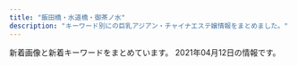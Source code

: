 ```yaml
---
title: "飯田橋・水道橋・御茶ノ水"
description: "キーワード別にの巨乳アジアン・チャイナエステ嬢情報をまとめました。"
---
```


新着画像と新着キーワードをまとめています。
2021年04月12日の情報です。

<DmmAffiliateIns />
<KeywordTable
  shops={
    [
    {
        "url": "https://raku-relax.tokyo/",
        "keywords": {
            "E": 6,
            "C": 19,
            "D": 15
        },
        "name": "\u697d\u697d",
        "station": "\u725b\u8fbc\u795e\u697d\u5742\u99c5A2\u51fa\u53e3",
        "img_links": [
            "https://raku-relax.tokyo/wp-content/uploads/2018/12/satfuygihoj.jpg",
            "https://raku-relax.tokyo/wp-content/themes/este/img/top-img02.png",
            "https://raku-relax.tokyo/wp-content/themes/este/img/top-img05.png",
            "https://raku-relax.tokyo/wp-content/themes/este/img/2.jpg",
            "https://raku-relax.tokyo/wp-content/uploads/2020/10/28917rakura.jpg",
            "https://raku-relax.tokyo/wp-content/themes/este/img/tel_header.png",
            "https://raku-relax.tokyo/wp-content/themes/este/img/tel03.png",
            "https://raku-relax.tokyo/wp-content/themes/este/img/tel_footer.png",
            "https://raku-relax.tokyo/wp-content/themes/este/img/tel02.png",
            "https://raku-relax.tokyo/wp-content/uploads/2020/10/ertyurakura.jpg",
            "https://raku-relax.tokyo/wp-content/uploads/2020/01/y45a121.jpg",
            "https://raku-relax.tokyo/wp-content/uploads/2021/04/98976890rakura.jpg",
            "https://raku-relax.tokyo/wp-content/uploads/2020/11/9897621rakura.jpg",
            "https://raku-relax.tokyo/wp-content/themes/este/img/tel.png",
            "https://raku-relax.tokyo/wp-content/uploads/2020/04/siuaytfsa.jpg",
            "https://raku-relax.tokyo/wp-content/themes/este/img/top-img04.png",
            "https://raku-relax.tokyo/wp-content/themes/este/img/1.jpg",
            "https://raku-relax.tokyo/wp-content/themes/este/img/top-img01.png",
            "https://raku-relax.tokyo/wp-content/themes/este/img/4.jpg",
            "https://raku-relax.tokyo/wp-content/themes/este/img/3.jpg",
            "https://raku-relax.tokyo/wp-content/uploads/2020/01/897sarakura.jpg",
            "https://raku-relax.tokyo/wp-content/uploads/2020/11/oiuarakura.jpg",
            "https://raku-relax.tokyo/wp-content/uploads/2020/04/1234sertdyf.jpg",
            "https://raku-relax.tokyo/wp-content/themes/este/img/top-img03.png",
            "https://raku-relax.tokyo/wp-content/uploads/2021/01/1211rakura.jpg",
            "https://raku-relax.tokyo/wp-content/uploads/2018/12/4567rakura.jpg"
        ]
    },
    {
        "url": "https://izumi-esthe.tokyo/",
        "station": "\u5c0f\u5ddd\u753a\u99c5B5\u51fa\u53e3",
        "name": "\u7652\u3057\u306e\u6cc9",
        "img_links": [],
        "keywords": {}
    },
    {
        "name": "\u30e9\u30d4\u30b9",
        "keywords": {
            "C": 7
        },
        "station": "\u795e\u4fdd\u753a\u99c5A7\u51fa\u53e3",
        "img_links": [
            "http://rapisu.tokyo/images/zi_staff.png",
            "http://rapisu.tokyo/images/flash1.jpg",
            "http://rapisu.tokyo/images/end.png",
            "http://rapisu.tokyo/images/r2.jpg",
            "http://rapisu.tokyo/images/mika.jpg",
            "http://rapisu.tokyo/images/r1.jpg",
            "http://rapisu.tokyo/images/top.png",
            "http://rapisu.tokyo/images/g0.jpg",
            "http://rapisu.tokyo/images/meihui.jpg",
            "http://rapisu.tokyo/images/flash.jpg",
            "http://rapisu.tokyo/images/tiao.png",
            "http://rapisu.tokyo/images/mobile.png",
            "http://rapisu.tokyo/images/r3.jpg"
        ],
        "url": "http://rapisu.tokyo/"
    },
    {
        "keywords": {},
        "station": "JR\u6c34\u9053\u6a4b\u99c5\u897f\u53e3",
        "url": "https://suidobashi-mensesthe.com/",
        "name": "\u30d7\u30ea\u30f3",
        "img_links": [
            "https://suidobashi-mensesthe.com/room/6-s.jpg",
            "https://suidobashi-mensesthe.com/staff/2.jpg",
            "https://suidobashi-mensesthe.com/staff/yui-l3.jpg",
            "https://suidobashi-mensesthe.com/button/staff.png",
            "https://suidobashi-mensesthe.com/room/5-l.jpg",
            "https://suidobashi-mensesthe.com/staff/0.jpg",
            "https://suidobashi-mensesthe.com/staff/3.jpg",
            "https://suidobashi-mensesthe.com/staff/yui-l1.jpg",
            "https://suidobashi-mensesthe.com/staff/midori-s3.jpg",
            "https://suidobashi-mensesthe.com/icon/twitter.png",
            "https://suidobashi-mensesthe.com/staff/yui-s3.jpg",
            "https://suidobashi-mensesthe.com/room/3-s.jpg",
            "https://suidobashi-mensesthe.com/room/3-l.jpg",
            "https://suidobashi-mensesthe.com/staff/5.jpg",
            "https://suidobashi-mensesthe.com/button/home.png",
            "https://suidobashi-mensesthe.com/staff/midori-l1.jpg",
            "https://suidobashi-mensesthe.com/images/main-sp.jpg",
            "https://suidobashi-mensesthe.com/room/1-s.jpg",
            "https://suidobashi-mensesthe.com/room/2-s.jpg",
            "https://suidobashi-mensesthe.com/staff/yui-l2.jpg",
            "https://suidobashi-mensesthe.com/images/main1.jpg",
            "https://suidobashi-mensesthe.com/staff/midori-s2.jpg",
            "https://suidobashi-mensesthe.com/images/footer-l.png",
            "https://suidobashi-mensesthe.com/room/4-s.jpg",
            "https://suidobashi-mensesthe.com/staff/midori-l2.jpg",
            "https://suidobashi-mensesthe.com/staff/midori-s1.jpg",
            "https://suidobashi-mensesthe.com/room/esthe3.jpg",
            "https://suidobashi-mensesthe.com/room/esthe2.jpg",
            "https://suidobashi-mensesthe.com/room/1-l.jpg",
            "https://suidobashi-mensesthe.com/room/5-s.jpg",
            "https://suidobashi-mensesthe.com/staff/midori-l3.jpg",
            "https://suidobashi-mensesthe.com/images/prin-video2.jpg",
            "https://suidobashi-mensesthe.com/room/6-l.jpg",
            "https://suidobashi-mensesthe.com/staff/yui-s1.jpg",
            "https://suidobashi-mensesthe.com/images/clear.png",
            "https://suidobashi-mensesthe.com/images/header3.png",
            "https://suidobashi-mensesthe.com/room/2-l.jpg",
            "https://suidobashi-mensesthe.com/staff/4.jpg",
            "https://suidobashi-mensesthe.com/staff/yui-s2.jpg",
            "https://suidobashi-mensesthe.com/room/esthe1.jpg",
            "https://suidobashi-mensesthe.com/icon/facebook.png",
            "https://suidobashi-mensesthe.com/staff/1.jpg",
            "https://suidobashi-mensesthe.com/room/4-l.jpg",
            "https://suidobashi-mensesthe.com/images/qrcode.png",
            "https://suidobashi-mensesthe.com/staff/6.jpg",
            "https://suidobashi-mensesthe.com/icon/google_plus.png",
            "https://suidobashi-mensesthe.com/icon/line.png",
            "https://suidobashi-mensesthe.com/button/blog.png",
            "https://suidobashi-mensesthe.com/images/covit19.jpg",
            "https://suidobashi-mensesthe.com/images/footer-r.png",
            "https://suidobashi-mensesthe.com/images/flower.png"
        ]
    },
    {
        "station": "JR\u6c34\u9053\u6a4b\u99c5\u897f\u53e3",
        "img_links": [
            "http://yu.xyz.mn/photos/sites/91/2020/02/2020022305370017.jpg",
            "http://yu.xyz.mn/images/ac2.jpg",
            "http://yu.xyz.mn/photos/sites/91/2020/04/2020040807282190.jpg",
            "http://yu.xyz.mn/images/room3.jpg",
            "http://yu.xyz.mn/photos/sites/91/2019/12/2019122702252691.jpg",
            "http://yu.xyz.mn/photos/sites/91/2021/01/2021012205451889.jpg",
            "http://yu.xyz.mn/photos/sites/91/2019/12/2019122901424384.jpg",
            "http://yu.xyz.mn/images/ac3.jpg",
            "http://yu.xyz.mn/images/mobile.jpg",
            "http://yu.xyz.mn/images/room4.jpg",
            "http://yu.xyz.mn/images/ac1.jpg",
            "http://yu.xyz.mn/images/s_news.jpg",
            "http://yu.xyz.mn/images/ac5.jpg",
            "http://yu.xyz.mn/images/s_staff.jpg",
            "http://yu.xyz.mn/images/ac4.jpg",
            "http://yu.xyz.mn/images/room1.jpg",
            "http://yu.xyz.mn/images/room2.jpg",
            "http://yu.xyz.mn/photos/sites/91/2019/12/2019122702252767.jpg",
            "http://yu.xyz.mn/images/top.jpg",
            "http://yu.xyz.mn/images/ac6.jpg",
            "http://yu.xyz.mn/images/s_shedule.jpg"
        ],
        "name": "\u60a0 \u3086\u3046",
        "keywords": {
            "85": 21,
            "C": 20,
            "86": 7,
            "87": 7,
            "D": 35,
            "84": 7
        },
        "url": "http://yu.xyz.mn/"
    },
    {
        "img_links": [
            "https://i2.wp.com/aromalucky.xyz/wp-content/uploads/2017/12/02.jpg",
            "https://i2.wp.com/aromalucky.xyz/wp-content/uploads/2017/12/03-1.jpg",
            "https://i1.wp.com/aromalucky.xyz/wp-content/uploads/2017/12/04-1.jpg",
            "https://i2.wp.com/aromalucky.xyz/wp-content/uploads/2019/04/14.jpg",
            "https://i0.wp.com/aromalucky.xyz/wp-content/uploads/2017/12/05-1.jpg",
            "https://i2.wp.com/aromalucky.xyz/wp-content/uploads/2019/05/03.png",
            "https://i1.wp.com/aromalucky.xyz/wp-content/uploads/2019/10/20.jpg",
            "https://i2.wp.com/aromalucky.xyz/wp-content/uploads/2017/12/08.jpg",
            "https://i0.wp.com/aromalucky.xyz/wp-content/uploads/2019/05/15.jpg",
            "https://i0.wp.com/aromalucky.xyz/wp-content/uploads/2019/04/13.jpg",
            "https://i2.wp.com/aromalucky.xyz/wp-content/uploads/2019/04/12.jpg",
            "http://aromalucky.xyz/wp-content/uploads/2019/05/01_02.png",
            "https://i0.wp.com/aromalucky.xyz/wp-content/uploads/2019/05/02.png",
            "https://i1.wp.com/aromalucky.xyz/wp-content/uploads/2019/05/16.jpg",
            "https://i2.wp.com/aromalucky.xyz/wp-content/uploads/2020/09/21.jpg"
        ],
        "name": "\u30a2\u30ed\u30de\u30e9\u30c3\u30ad\u30fc",
        "url": "http://aromalucky.xyz/",
        "keywords": {},
        "station": "\u5c0f\u5ddd\u753a\u99c5B4"
    },
    {
        "keywords": {
            "C": 12,
            "85": 3,
            "D": 4,
            "86": 2
        },
        "station": "JR\u6c34\u9053\u6a4b\u99c5\u6771\u53e3",
        "img_links": [
            "http://yiluioszn.xyz/templets/default/style/images/s_service.png",
            "http://yiluioszn.xyz/templets/default/style/images/room2.jpg",
            "http://yiluioszn.xyz/uploads/210310/1-2103101A3543R.jpg",
            "http://yiluioszn.xyz/uploads/210310/1-2103101A92K03.jpg",
            "http://yiluioszn.xyz/uploads/210325/1-2103251PU0136.jpg",
            "http://yiluioszn.xyz/templets/default/style/images/room3.jpg",
            "http://yiluioszn.xyz/templets/default/style/images/s_news.png",
            "http://yiluioszn.xyz/templets/default/style/images/s_pick.png",
            "http://yiluioszn.xyz/templets/default/style/images/room1.jpg",
            "http://yiluioszn.xyz/uploads/210310/1-2103101A42J48.jpg",
            "http://yiluioszn.xyz/templets/default/style/images/girl-z1.jpg",
            "http://yiluioszn.xyz/templets/default/style/images/s_staff.png",
            "http://yiluioszn.xyz/templets/default/style/images/girl-z2.jpg",
            "http://yiluioszn.xyz/templets/default/style/images/room4.jpg",
            "http://yiluioszn.xyz/uploads/210303/1-210303160206320.jpg",
            "http://yiluioszn.xyz/uploads/210310/1-2103101A442A7.jpg",
            "http://yiluioszn.xyz/templets/default/style/images/top.png"
        ],
        "name": "\u307f\u3055\u304d",
        "url": "http://yiluioszn.xyz/"
    },
    {
        "img_links": [
            "http://venus.tyo.cm/photos/sites/40/2020/08/2020083109075883.jpeg",
            "http://venus.tyo.cm/images/pagetop.png",
            "http://venus.tyo.cm/photos/sites/40/2020/08/2020083109075581.jpeg",
            "http://venus.tyo.cm/images/room5.jpg",
            "http://venus.tyo.cm/images/room2.jpg",
            "http://venus.tyo.cm/images/room6.jpg",
            "http://venus.tyo.cm/images/room1.jpg",
            "http://venus.tyo.cm/photos/sites/40/2020/08/2020083109075784.jpeg",
            "http://venus.tyo.cm/images/spmainimg.jpg",
            "http://venus.tyo.cm/images/room3.jpg",
            "http://venus.tyo.cm/photos/sites/40/2020/09/2020091012404045.jpeg",
            "http://venus.tyo.cm/images/top.png",
            "http://venus.tyo.cm/photos/sites/40/2020/08/2020083109075781.jpeg",
            "http://venus.tyo.cm/photos/sites/40/2020/10/202010021052282.jpeg",
            "http://venus.tyo.cm/photos/sites/40/2020/08/2020083109075912.jpeg",
            "http://venus.tyo.cm/images/room4.jpg",
            "http://venus.tyo.cm/photos/sites/40/2020/08/2020083109075685.jpeg",
            "http://venus.tyo.cm/photos/sites/40/2020/09/2020090907201348.jpeg",
            "http://venus.tyo.cm/images/mainimg.jpg",
            "http://venus.tyo.cm/photos/sites/40/2020/09/2020090907201289.jpeg"
        ],
        "url": "http://venus.tyo.cm/",
        "name": "\u30d3\u30fc\u30ca\u30b9",
        "station": "JR\u6c34\u9053\u6a4b\u99c5\u6771\u53e3",
        "keywords": {
            "89": 4,
            "83": 6,
            "84": 3,
            "E": 3,
            "85": 4,
            "F": 4,
            "D": 12,
            "88": 2
        }
    },
    {
        "url": "http://jinbocho.xyz/",
        "img_links": [
            "http://jinbocho.xyz/images/top2.jpg",
            "http://jinbocho.xyz/images/r4.jpg",
            "http://jinbocho.xyz/images/s_staff.png",
            "http://jinbocho.xyz/images/new-tit.png",
            "http://jinbocho.xyz/images/mobile.png",
            "http://jinbocho.xyz/images/r3.jpg",
            "http://jinbocho.xyz/images/g0.jpg",
            "http://jinbocho.xyz/images/face.png",
            "http://jinbocho.xyz/images/r1.jpg",
            "http://jinbocho.xyz/images/gr.jpg",
            "http://jinbocho.xyz/images/gb01.png",
            "http://jinbocho.xyz/images/g9.jpg",
            "http://jinbocho.xyz/images/r2.jpg",
            "http://jinbocho.xyz/images/r6.jpg",
            "http://jinbocho.xyz/images/top1.jpg",
            "http://jinbocho.xyz/images/g8.jpg",
            "http://jinbocho.xyz/images/yuki.jpg",
            "http://jinbocho.xyz/images/g2.jpg",
            "http://jinbocho.xyz/images/a3.jpg",
            "http://jinbocho.xyz/images/zi.png",
            "http://jinbocho.xyz/images/a4.jpg",
            "http://jinbocho.xyz/images/new-tit3.png",
            "http://jinbocho.xyz/images/g1.jpg",
            "http://jinbocho.xyz/images/a2.jpg",
            "http://jinbocho.xyz/images/r5.jpg",
            "http://jinbocho.xyz/images/mika.jpg",
            "http://jinbocho.xyz/images/haru.jpg",
            "http://jinbocho.xyz/images/miki.jpg",
            "http://jinbocho.xyz/images/g10.jpg",
            "http://jinbocho.xyz/images/a5.jpg",
            "http://jinbocho.xyz/images/yuk.jpg",
            "http://jinbocho.xyz/images/g7.jpg",
            "http://jinbocho.xyz/images/left3.png",
            "http://jinbocho.xyz/images/a1.jpg"
        ],
        "name": "\u306f\u306a\u3073",
        "station": "\u795e\u4fdd\u753a\u99c5A5\u51fa\u53e3",
        "keywords": {}
    },
    {
        "station": "JR\u6c34\u9053\u6a4b\u99c5\u897f\u53e3",
        "keywords": {
            "C": 17
        },
        "url": "http://sln-relax.com/",
        "img_links": [
            "http://sln-relax.com/img/ttl_concept.jpg",
            "http://sln-relax.com/scdl/staff/10071.jpg",
            "http://sln-relax.com/scdl/staff/10011.jpg",
            "http://sln-relax.com/img/ttl_rec.jpg",
            "http://sln-relax.com/img/ttl_tnew.jpg",
            "http://sln-relax.com/scdl/staff/10051.jpg",
            "http://sln-relax.com/img/ttl_mobile.jpg",
            "http://sln-relax.com/img/ttl_staff.png",
            "http://sln-relax.com/scdl/staff/10061.jpg",
            "http://sln-relax.com/i/files/homeimg.jpg",
            "http://sln-relax.com/pic/topimg3.jpg",
            "http://sln-relax.com/scdl/staff/10041.jpg",
            "http://sln-relax.com/i/files/girl01.jpg",
            "http://sln-relax.com/img/att.jpg",
            "http://sln-relax.com/pic/topimg1.jpg",
            "http://sln-relax.com/scdl/staff/10021.jpg",
            "http://sln-relax.com/i/files/girl02.jpg",
            "http://sln-relax.com/pic/head.png",
            "http://sln-relax.com/scdl/staff/10031.jpg",
            "http://sln-relax.com/pic/topimg2.jpg",
            "http://sln-relax.com/scdl/staff/10081.jpg"
        ],
        "name": "Lime"
    },
    {
        "url": "https://kira.uouono.com/",
        "keywords": {},
        "img_links": [],
        "station": "\u795e\u4fdd\u753a\u99c5A1\u51fa\u53e3",
        "name": "\u30ad\u30e9\u30e9"
    }
]
}
/>
<DmmAffiliateScript />
